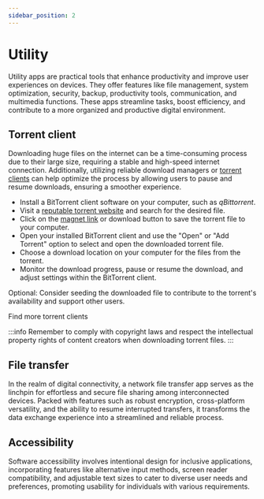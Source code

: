 ```yaml
---
sidebar_position: 2
---
```


# Utility

Utility apps are practical tools that enhance productivity and improve user experiences on devices. They offer features like file management, system optimization, security, backup, productivity tools, communication, and multimedia functions. These apps streamline tasks, boost efficiency, and contribute to a more organized and productive digital environment.

## <FontAwesomeIcon icon="fa-solid fa-download" /> Torrent client

Downloading huge files on the internet can be a time-consuming process due to their large size, requiring a stable and high-speed internet connection. Additionally, utilizing reliable download managers or [torrent clients](https://www.techslang.com/torrenting-what-is-it-and-how-does-it-work/) can help optimize the process by allowing users to pause and resume downloads, ensuring a smoother experience.

<tab>
<tabitem value="Desktop">

<visit link="https://www.qbittorrent.org/" title="qBittorrent">

<thumb
  children="qBittorrent is a popular, user-friendly, and free BitTorrent client that enables easy and efficient file downloading through the BitTorrent protocol."
  src="app_icons/qbit.svg"
/>

</visit>

   </tabitem>
   <tabitem value="Android">

<visit link="https://gitlab.com/proninyaroslav/libretorrent" title="LibreTorrent">

<thumb
  children="LibreTorrent is an open-source BitTorrent client for Android, enabling users to download and manage torrent files on their mobile devices."
  src="app_icons/libtor.svg"
/>

</visit>

  </tabitem>
 </tab>
<expand title="Downloading torrent files">

- Install a BitTorrent client software on your computer, such as *qBittorrent*.
- Visit a [reputable torrent website](https://codebeautify.org/base64-decode?input=aHR0cHM6Ly93d3cuZm1oeS5tbC90b3JyZW50cGlyYWN5Z3VpZGUjdG9ycmVudC1zaXRlcw==) and search for the desired file.
- Click on the [magnet link](https://www.howtogeek.com/764859/what-is-a-magnet-link-and-how-do-you-use-one/) or download button to save the torrent file to your computer.
- Open your installed BitTorrent client and use the "Open" or "Add Torrent" option to select and open the downloaded torrent file.
- Choose a download location on your computer for the files from the torrent.
- Monitor the download progress, pause or resume the download, and adjust settings within the BitTorrent client.

Optional: Consider seeding the downloaded file to contribute to the torrent's availability and support other users.

<more link="https://alternativeto.net/software/qbittorrent/">
  Find more torrent clients
</more>

<br />

:::info
Remember to comply with copyright laws and respect the intellectual property rights of content creators when downloading torrent files.
:::

</expand>

## <FontAwesomeIcon icon="fa-solid fa-arrow-right-arrow-left" /> File transfer

In the realm of digital connectivity, a network file transfer app serves as the linchpin for effortless and secure file sharing among interconnected devices. Packed with features such as robust encryption, cross-platform versatility, and the ability to resume interrupted transfers, it transforms the data exchange experience into a streamlined and reliable process.

<visit link="https://github.com/schollz/croc" title="croc">

<thumb
  children="Croc, a CLI file-transfer tool, ensures secure relay-based transfers with end-to-end encryption, cross-platform compatibility, multiple file support, resume functionality, and proxy options like Tor, eliminating the need for local servers or port-forwarding."
  src="app_icons/croc.png"
/>

</visit>

## <FontAwesomeIcon icon="fa-solid fa-universal-access" /> Accessibility

Software accessibility involves intentional design for inclusive applications, incorporating features like alternative input methods, screen reader compatibility, and adjustable text sizes to cater to diverse user needs and preferences, promoting usability for individuals with various requirements.

<visit link="https://github.com/xanderfrangos/twinkle-tray" title="Twinkle Tray">

<thumb
  children="Twinkle Tray adds a system tray icon for easy management of brightness levels on multiple monitors, addressing the lack of native support for external displays in Windows 10 and 11."
  src="app_icons/twinkletray.ico"
/>

</visit>